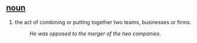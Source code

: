 == [[noun]] ==
#the act of combining or putting together two teams, businesses or firms.
#:''He was opposed to the merger of the two companies''.